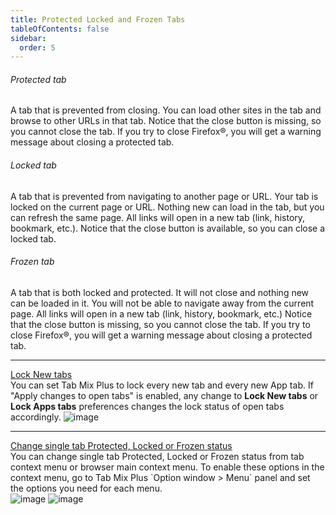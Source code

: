 ```yaml
---
title: Protected Locked and Frozen Tabs
tableOfContents: false
sidebar:
  order: 5
---
```



###### Protected tab

A tab that is prevented from closing. You can load other sites in the tab and browse to other URLs
in that tab. Notice that the close button is missing, so you cannot close the tab. If you try to
close Firefox&reg;, you will get a warning message about closing a protected tab.

###### Locked tab

A tab that is prevented from navigating to another page or URL. Your tab is locked on the current
page or URL. Nothing new can load in the tab, but you can refresh the same page. All links will open
in a new tab (link, history, bookmark, etc.). Notice that the close button is available, so you can
close a locked tab.

###### Frozen tab

A tab that is both locked and protected. It will not close and nothing new can be loaded in it. You
will not be able to navigate away from the current page. All links will open in a new tab (link,
history, bookmark, etc.) Notice that the close button is missing, so you cannot close the tab. If
you try to close Firefox&reg;, you will get a warning message about closing a protected tab.

---

<div class="content-width grid gap-2 xl:grid-cols-2">
  <u>Lock New tabs</u> <br />
  You can set Tab Mix Plus to lock every new tab and every new App tab. If "Apply changes to open tabs"
  is enabled, any change to <b>Lock New tabs</b> or
  <b>Lock Apps tabs</b> preferences changes the lock status of open tabs accordingly.
  <Image class="m-auto w-3/5 xl:w-10/12" src={lockNewTabs} alt="image" />
</div>

---

<div>
  <u>Change single tab Protected, Locked or Frozen status</u> <br />
  You can change single tab Protected, Locked or Frozen status from tab context menu or browser main
  context menu. To enable these options in the context menu, go to Tab Mix Plus `Option window > Menu`
  panel and set the options you need for each menu.
</div>

<div class="content-width grid gap-4 xl:grid-cols-2">
  <Image class="m-auto mt-4 w-3/5 xl:w-10/12" src={mainMenuFreeezTab} alt="image" />
  <Image class="m-auto mt-4 w-3/5 xl:w-10/12" src={tabMenuFreeezTab} alt="image" />
</div>
